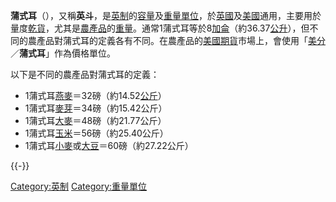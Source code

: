 {{unreferenced|time=2013-4-16}}
{{Infobox unit
| name = 蒲式耳
| image = [[File:Queensland_Government_Imperial_Bushel_AD1875.jpg|250px]]
| caption = 昆士兰政府标准英制蒲式耳 {{link-en|昆士兰博物馆|Queensland Museum}}藏
| standard = [[英制单位|英制]]及[[美制单位|美制]]
| quantity = 体积
| symbol = bsh
| symbol2 = bu
| units_imp1 = 英制
| inunits_imp1 = {{val|8|u=英制加仑}}
| units_imp2 = [[公制|公制]]
| inunits_imp2 = {{val|36.36872|u=升}}
| units_imp3 = 美制
| inunits_imp3 = {{val|8.2565|u=美制干货加仑}}
| units_imp4 = 美制
| inunits_imp4 = {{val|9.6076|u=美制液体加仑}}
| units_imp5 = 英制/美制
| inunits_imp5 = {{val|2219.36|ul=立方英寸}}
| units_us1 = 美制
| inunits_us1 = {{val|8|u=美制干货加仑}}
| units_us2 = 美制
| inunits_us2 = {{val|9.3092|u=美制液体加仑}}
| units_us3 = 公制
| inunits_us3 = {{val|35.2391|u=升}}
| units_us4 = 英制
| inunits_us4 = {{val|7.7515|u=英制加仑}}
| units_us5 = 英制/美制
| inunits_us5 = {{val|2150.42|u=立方英寸}}
}}
'''蒲式耳'''（{{lang-en|'''bushel'''}}），又稱'''英斗'''，是[[英制|英制]]的[[容量|容量]]及[[重量|重量]][[單位|單位]]，於[[英國|英國]]及[[美國|美國]]通用，主要用於量度[[乾貨|乾貨]]，尤其是[[農產品|農產品]]的[[重量|重量]]。通常1蒲式耳等於8[[加侖|加侖]]（約36.37[[公升|公升]]），但不同的農產品對蒲式耳的定義各有不同。在農產品的[[美國|美國]][[期貨|期貨]]市場上，會使用「[[美分|美分]]／'''蒲式耳'''」作為價格單位。

以下是不同的農產品對蒲式耳的定義：
*1蒲式耳[[燕麥|燕麥]]＝32磅（約14.52[[公斤|公斤]]）
*1蒲式耳[[麥芽|麥芽]]＝34磅（約15.42公斤）
*1蒲式耳[[大麥|大麥]]＝48磅（約21.77公斤）
*1蒲式耳[[玉米|玉米]]＝56磅（約25.40公斤）
*1蒲式耳[[小麥|小麥]]或[[大豆|大豆]]＝60磅（約27.22公斤）

{{-}}
{{體積單位}}

[[Category:英制|Category:英制]]
[[Category:重量單位|Category:重量單位]]

{{Standard-stub}}